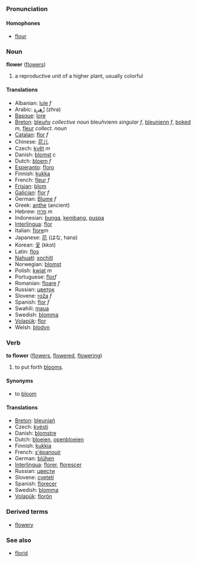===Pronunciation===
====Homophones====
*[[flour]]

===Noun===
'''flower''' ([[flowers]])

#a reproductive unit of a higher plant, usually colorful

====Translations====
*Albanian: [[lule]] ''f''
*Arabic: [[زّهرة]] (zhra)
*[[Basque]]: [[lore]]
*[[Breton]]: [[bleuñv]] ''collective noun'' bleuñvienn ''singular f'', [[bleunienn]] ''f'', [[boked]] ''m'', [[fleur]] ''collect. noun''
*[[Catalan]]: [[flor]] ''f''
*Chinese: [[花儿]]
*Czech: [[květ]] ''m''
*Danish: [[blomst]] ''c''
*Dutch: [[bloem]] ''f''
*[[Esperanto]]: [[floro]]
*Finnish: [[kukka]]
*French: [[fleur]] ''f''
*[[Frisian]]: [[blom]]
*[[Galician]]: [[flor]] ''f''
*German: [[Blume]] ''f''
*Greek: [[anthe]] (ancient)
*Hebrew: [[פרח]] ''m''
*Indonesian: [[bunga]], [[kembang]], [[puspa]]
*[[Interlingua]]: [[flor]]
*Italian: [[fiore]]''m''
*Japanese: [[花]] (はな, hana)
*Korean: [[꽃]] (kkot)
*Latin: [[flos]]
*[[Nahuatl]]: [[xochitl]]
*Norwegian: [[blomst]]
*Polish: [[kwiat]] ''m''
*Portuguese: [[flor]]''f''
*Romanian: [[floare]] ''f''
*Russian: [[цветок]]
*Slovene: [[roža]] ''f''
*Spanish: [[flor]] ''f''
*Swahili: [[maua]]
*Swedish: [[blomma]]
*[[Volapük]]: [[flor]]
*Welsh: [[blodyn]]

===Verb===
'''to flower''' ([[flowers]], [[flowered]], [[flowering]])

# to put forth [[bloom]]s.

====Synonyms====
*to [[bloom]]

====Translations====
*[[Breton]]: [[bleuniañ]]
*Czech: [[kvésti]]
*Danish: [[blomstre]]
*Dutch: [[bloeien]], [[openbloeien]]
*Finnish: [[kukkia]]
*French: [[s'épanouir]]
*German: [[blühen]]
*[[Interlingua]]: [[florer]], [[florescer]]
*Russian: [[цвести]]
*Slovene: [[cveteti]]
*Spanish: [[florecer]]
*Swedish: [[blomma]]
*[[Volapük]]: [[florön]]

===Derived terms===
*[[flowery]]

===See also===
*[[florid]]